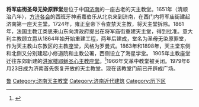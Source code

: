 {{文物保护单位
| 级别 = 省级
| 省名 = 山东省
| 图片 = [[File:Catholic_Church_on_Jiangjunmiao_street_2009-07.JPG|220px]]<br><small>教堂南大门</small>
| 名称 = 将军庙天主教堂
| 编号 = 4-438
| 分类 = 近现代重要史迹及代表性建筑
| 时代 = 清
| 所在 = [[济南市|济南市]][[历下区|历下区]]泉城路街道
| 登录 = 2013年10月
}}

'''将军庙街圣母无染原罪堂'''是位于中国[[济南|济南]]的一座古老的天主教堂。1651年（清顺治八年），[[方济各会|方济各会]]的西班牙神甫嘉伯乐从北京来到济南，在西门内将军庙街建起济南第一座天主堂。1724年，雍正皇帝下令查禁天主教，将天主堂拆除。1861年，法国主教江类思来山东向清政府提出在将军庙街重建天主堂，得到批准。意大利主教顾立爵从1864年始开始重建工程，两年后建成，堂名为圣母无染原罪堂，作为天主教山东教区的主教座堂，风格为罗曼式。1863年和1898年，天主堂东侧和北侧又分别建起小修道院和主教公署，西侧设立了海星学堂。 1905年主教座堂迁往东郊新建的[[洪家楼耶稣圣心主教座堂|洪家楼耶稣圣心主教座堂]]。<ref>{{Cite web|title=探寻济南最早的天主教堂将军庙街天主教堂_信德文化学会_信德网|url=https://www.xinde.org/show/13982|access-date=2022-01-29|work=www.xinde.org|archive-date=2022-01-29|archive-url=https://web.archive.org/web/20220129085036/https://www.xinde.org/show/13982|dead-url=no}}</ref>1966年文革中教堂被关闭。1979年6月23日成为济南首先恢复开放的天主教堂。现在该教堂门前已开辟成广场。

{{Religion-buil-stub}}
{{济南教堂}}
{{济南市境内的山东省文物保护单位}}

[[Category:中国原天主教主教座堂|鲁]]
[[Category:济南天主教堂|Category:济南天主教堂]]
[[Category:济南近代建筑|Category:济南近代建筑]]
[[Category:历下区|Category:历下区]]